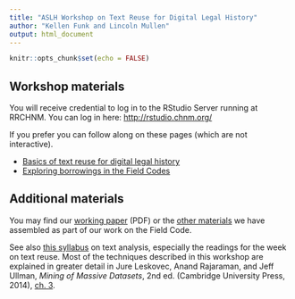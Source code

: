 ```yaml
---
title: "ASLH Workshop on Text Reuse for Digital Legal History"
author: "Kellen Funk and Lincoln Mullen"
output: html_document
---
```


```r
knitr::opts_chunk$set(echo = FALSE)
```

## Workshop materials

You will receive credential to log in to the RStudio Server running at RRCHNM. You can log in here: [http://rstudio.chnm.org/](http://rstudio.chnm.org/)

If you prefer you can follow along on these pages (which are not interactive).

- [Basics of text reuse for digital legal history](01-exploration.nb.html)
- [Exploring borrowings in the Field Codes](02-exploration.nb.html)

## Additional materials

You may find our [working paper](http://lmullen.github.io/civil-procedure-codes/talks/dh-working-group/Funk-Mullen.Migration-Field-Code.working-paper.pdf) (PDF) or the [other materials](http://lmullen.github.io/civil-procedure-codes/) we have assembled as part of our work on the Field Code.

See also [this syllabus](http://lincolnmullen.com/courses/text-analysis.2016/) on text analysis, especially the readings for the week on text reuse. Most of the techniques described in this workshop are explained in greater detail in Jure Leskovec, Anand Rajaraman, and Jeff Ullman, *Mining of Massive Datasets*, 2nd ed. (Cambridge University Press, 2014), [ch. 3](http://www.mmds.org/).
